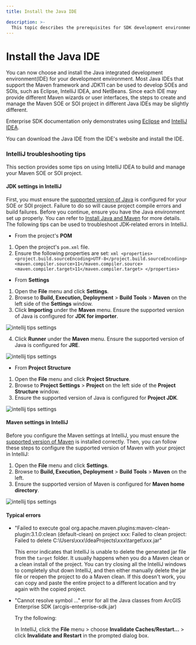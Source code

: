 ```yaml
---
title: Install the Java IDE

description: >-
  This topic describes the prerequisites for SDK development environment
---
```


# Install the Java IDE

You can now choose and install the Java integrated development environment(IDE) for your development environment. Most Java IDEs that support the Maven framework and JDK11 can be used to develop SOEs and SOIs, such as Eclipse, IntelliJ IDEA, and NetBeans. Since each IDE may provide different Maven wizards or user interfaces, the steps to create and manage the Maven SOE or SOI project in different Java IDEs may be slightly different.

Enterprise SDK documentation only demonstrates using [Eclipse](https://enterprise.arcgis.com/en/system-requirements/latest/windows/arcgis-enterprise-sdk-system-requirements.htm#ESRI_SECTION1_DB48BF058BC249DCA4A76A498373AEC6) and [IntelliJ IDEA](https://enterprise.arcgis.com/en/system-requirements/latest/windows/arcgis-enterprise-sdk-system-requirements.htm#ESRI_SECTION1_DB48BF058BC249DCA4A76A498373AEC6).

You can download the Java IDE from the IDE's website and install the IDE. 

### IntelliJ troubleshooting tips

This section provides some tips on using IntelliJ IDEA to build and manage your Maven SOE or SOI project. 

#### JDK settings in IntelliJ

First, you must ensure the [supported version of Java](../system-requirements-java/) is configured for your SOE or SOI project. Failure to do so will cause project compile errors and build failures. Before you continue, ensure you have the Java environment set up properly. You can refer to [Install Java and Maven](../install-java-and-maven/) for more details. The following tips can be used to troubleshoot JDK-related errors in IntelliJ. 

  - From the project's **POM**
  1. Open the project's `pom.xml` file.
  2. Ensure the following properties are set:
    ``` xml
    <properties>
      <project.build.sourceEncoding>UTF-8</project.build.sourceEncoding>
      <maven.compiler.source>11</maven.compiler.source>
      <maven.compiler.target>11</maven.compiler.target>
    </properties>
    ```
  - From **Settings**
  1. Open the **File** menu and click **Settings**.
  2. Browse to **Build, Execution, Deployment** > **Build Tools** > **Maven** on the left side of the **Settings** window.
  3. Click **Importing** under the **Maven** menu. Ensure the supported version of Java is configured for **JDK for importer**.

  ![](./bitmaps/install-the-java-ide1.png "intellij tips settings") 

  4. Click **Runner** under the **Maven** menu. Ensure the supported version of Java is configured for **JRE**.

  ![](./bitmaps/install-the-java-ide2.png "intellij tips settings")

  - From **Project Structure**
  1. Open the **File** menu and click **Project Structure**.
  2. Browse to **Project Settings** > **Project** on the left side of the **Project Structure** window.
  3. Ensure the supported version of Java is configured for **Project JDK**.

  ![](./bitmaps/install-the-java-ide3.png "intellij tips settings")

#### Maven settings in IntelliJ
Before you configure the Maven settings at IntelliJ, you must ensure the [supported version of Maven](../system-requirements-java/) is installed correctly. Then, you can follow these steps to configure the supported version of Maven with your project in IntelliJ:

  1. Open the **File** menu and click **Settings**.
  2. Browse to **Build, Execution, Deployment** > **Build Tools** > **Maven** on the left.
  3. Ensure the supported version of Maven is configured for **Maven home directory**.
  
  ![](./bitmaps/install-the-java-ide4.png "intellij tips settings") 

#### Typical errors

- "Failed to execute goal org.apache.maven.plugins:maven-clean-plugin:3.1.0:clean (default-clean) on project xxx: Failed to clean project: Failed to delete C:\Users\xxx\IdeaProjects\xxx\target\xxx.jar"

  This error indicates that IntelliJ is unable to delete the generated jar file from the `target` folder. It usually happens when you do a Maven clean or a clean install of the project. You can try closing all the IntelliJ windows to completely shut down IntelliJ, and then either manually delete the jar file or reopen the project to do a Maven clean. If this doesn't work, you can copy and paste the entire project to a different location and try again with the copied project.

- "Cannot resolve symbol …" error for all the Java classes from ArcGIS Enterprise SDK (arcgis-enterprise-sdk.jar)

   Try the following: 
   
   In IntelliJ, click the **File** menu > choose **Invalidate Caches/Restart...** > click **Invalidate and Restart** in the prompted dialog box.